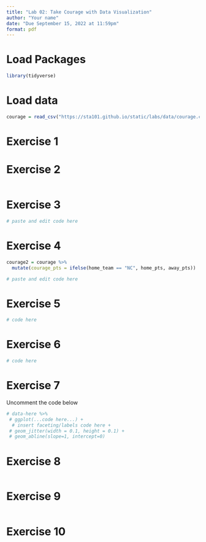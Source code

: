 ```yaml
---
title: "Lab 02: Take Courage with Data Visualization"
author: "Your name"
date: "Due September 15, 2022 at 11:59pm"
format: pdf
---
```


# Load Packages

```r
library(tidyverse)
``` 

# Load data

```r
courage = read_csv("https://sta101.github.io/static/labs/data/courage.csv")
```


# Exercise 1


# Exercise 2

```r

```

# Exercise 3

```r
# paste and edit code here
```

# Exercise 4 

```r
courage2 = courage %>%
  mutate(courage_pts = ifelse(home_team == "NC", home_pts, away_pts))

# paste and edit code here
```

# Exercise 5

```r
# code here
```

# Exercise 6

```r
# code here
```


# Exercise 7

Uncomment the code below 

```r
# data-here %>%
 # ggplot(...code here...) + 
  # insert faceting/labels code here +
 # geom_jitter(width = 0.1, height = 0.1) +
 # geom_abline(slope=1, intercept=0)
```


# Exercise 8

```r

```


# Exercise 9

```r

```


# Exercise 10

